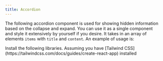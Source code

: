 ```yaml
---
title: Accordion
---
```


The following accordion component is used for showing hidden information based on the collapse and expand. You can use it as a single component and style it extensively by yourself if you desire. It takes in an array of elements `items` with `title` and `content`. An example of usage is:




<Tabs>
  <TabItem label="Install Dependencies">
    Install the following libraries. Assuming you have [Tailwind CSS](https://tailwindcss.com/docs/guides/create-react-app) installed
    <Code code={`npm install framer-motion`} lang="shell" />
  </TabItem>
  <TabItem label="Usage"><Code code={accordionApp} lang="jsx" title="App.jsx" /></TabItem>
  <TabItem label="Component"><Code code={accordion} lang="jsx" title="Accordion.jsx" /></TabItem>
</Tabs>